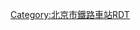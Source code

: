 {{Routemap
| title = 星火站
| inline = <includeonly>yes</includeonly>
| map = 
\\\CONTg\\\\\\\\\\\~~[[双沙铁路]][[沙河站 (京包铁路)|沙河站]]方向
\\\STR\\STRc2\CONT3\\\\\\\\~~连接[[北京环行铁路]]
\\\STR\STRc2\STR3+1\STRc4\\\\\\\\
\\\STR\STR+1\STRc4\\\\\\\\\
\\\LSTR\LSTR\\\\\\\\\\
\\\STR\STR\STRc2\CONT3\\\\\\\\~~通往北京纺织仓库
\\\STR\STR!~STRc2\STR3+1\STRc4\\\\\\\\
\\\STR\ABZg+1\STRc4\\\\\\\\\
\\\LSTR\LSTR\\\\\\\\\\
\\ENDEa\STR\STR\\\\\\\\\\~~曾通往[[798艺术区|798工厂]]，已于2012年拆除
\\STR\STR\STR\\\\\\\\\\
\STRc2\ABZg3\STR\STR\\\\\\\\\\
exSTRc2\ABZ1+3f\STR!~STRc4\STR\STR\\\\\\\\\\
exCONT1\STR!~STRc4\STR\STR\STR\\\\\\\\\\
exSTRc2\STR3\STR\STR\STR\\\\\\\\\\~~（已废弃）通往北京市东北郊粮食收储库
exCONT1\STRc4\STR\STR\STR\\\\\\\\\\
\\STR\STR!~STRc2\ABZg3\\\\\\\\\\
\\ABZg2\ABZg+1!~STRc3\STR!~STRc4\\\\\\\\\\
\\STR!~STRc1\ABZg+4\STR\\\\\\\\\\
\\STR\ABZg2\STR!~STRc3\\\\\\\\\\
\\STR\STR!~STRc1\ABZg+4\\\\\\\\\\
\\STR\STR\STR\\\\\\\\\\
\\SKRZ-YBUE\SKRZ-YBUE\SKRZ-YBUE\\\\\\\\\\~~将台洼道口（驼房营路、星火东路）
\\STR\STR\STR\\\\\\\\\\
\\STR\ABZg2\ABZg2!~STRc3\STRc3\\\\\\\\\
\\STR!~STRc2\ABZg3!~STRc1\ABZg+4!~STRc1\STR2+4\STRc3\\\\\\\\
\\ABZg+1\STR!~STRc4\ABZg2\STRc13\ABZ4+2f\STRc3\\\\\\\
\\STR\STR\STR!~STRc1\ABZ4+2f\STR2!~STRc13\STR2+4!~STRc3\STRc3\\\\\\
\\STR\STR\STR\STR!~STRc1\STR+4!~STRc1\ABZ4+2f!~STRc1\STR2+4!~STRc3\STRc3\\\\\
\\STR\STR\STR\STR\STR\STR!~STRc1\STR+4!~STRc1\ABZ4+2f\STRc3\\\\
\\STR\STR\STR\STR\STR\STR\ABZg2\STR2!~STRc13\STR2+4!~STRc3\STRc3\\\
\\STR\STR\STR\STR\STR\STR\STR!~STRc1\STR2+4!~STRc1\STR2+4!~STRc13\STR2+4!~STRc3\STRc3\\
\\STR\STR\STR\STR\STR\STR\ABZg2\STRc13\STR+4!~STRc1\ABZ4+2f!~STRc1\STR2+4!~STRc3\STRc3\
\\STR\STR\STR\STR\STR\STR\STR!~STRc1\STR+4\STR\STR2!~STRc1\STR2+4!~STRc13\STR2+4!~STRc3\STRc3
\\STR\STR\STR\STR\STR\STR\STR\STR\STR\STRc1\STR+4!~STRc1\STR+4!~STRc1\STR+4
\\STR\STR\STR\STR\STR\STR\STR\STR\STR\\STR\STR\STR
\\STR\STR\STR\STR\STR\STR\STR\STR\STR\\STR\STR\STR
\\STR\STR\STR\STR\STR\STR\STR\STR\STR\\STR\STR\ENDEe
\\STR\STR\STR\STR\STR\STR\STR\STR\ABZg2\STRc3\STR\STR\
\\STR\STR\STR\STR\STR\STR\STR\STR\STR!~STRc1\STR+4\STR\STR\
MASK\MASK\STR+BSr\STR\STR\STR\STR\STR\STR\STR\STR\STR\STR\STR\MASK
MASK\MASK\STR+BSr\STR\STR\STR\STR\STR\STR\STR\STR\STR\STR\STR\MASK
MASK\MASK\STR+BSr\STR\STR\STR\STR\STR\STR\STR\STR\STR\STR\STR\MASK
MASK\MASK\STR+BSr\STR\STR\STR\STR\STR\STR\STR\STR\STR\STR\STR\MASK
\\STR\STR\STR\STR\STR\STR\STR\STR\STR\STR\STR\STR\
\\STR\STR\STR\STR\STR\STR\STR\STR\STR\STR\STR\STR\
\\STR\STR\STR\STR\STR\STR\STR\STR\STR\STR\STR\STR\
\\STR\STR\STR\STR\STR\STR\STR\STR\STR\STR\STR\STR\
\\STR\STR\STR\STR\STR\STR\STR\STR\STR\STR\STR\STR\
\\STR\STR\STR\STR\STR\STR\STR\STR\STR\STR\STR\STR\
\\STR\STR\STR\STR\STR\STR\STR\STR\STR\STR!~STRc2\STR3\STR\
\\STR\STR\STR\STR\STR\STR\STR\STR\STR\ABZg+1\STRc24\STR3\
\\STR\STR\STR\STR\STR\STR\STR\STR!~STRc2\STR3\STR!~STRc2\STR3+1\STRc4\
\\STR\STR\STR\STR\STR\STR\STR\ABZg+1\STRc24\ABZ3+1g\STRc4\\
\\STR\STR\STR\STR\STR\STR!~STRc2\STR3\STR!~STRc2\STR3+1\STRc4\\\
\\STR\STR\STR!~STRc2\STR3!~STRc2\STR3\ABZg+1\STRc24\ABZ3+1g\STRc4\\\\
\ENDEa\STR\STR\ABZg+1!~STRc2\ABZ1+3f!~STRc4\STRc4\STR!~STRc2\STR3+1\STRc4\\\\\
\STR2\ABZg2!~STRc3\STR!~STRc3\ABZg+1\STR!~STRc4\STRc2\ABZ3+1g\STRc4\\\\\\
\STRc1\ABZg+4!~STRc1\ABZg+4!~STRc2\ABZg3\STR!~STRc2\STR3+1\STRc4\\\\\\\
\\STR\ABZg+1\STR!~STRc4\ABZg+1\STRc4\\\\\\\\
\\mfKRZo\mfKRZo\mfKRZo\mfKRZo\\\\\\\\\~~东坝路人行地道
\\STR\STR\STR!~STRc2\ABZg3\\\\\\\\\
\\STR\ABZg2\ABZg+1!~STRc3\STR!~STRc4\\\\\\\\\
\\STR\STR!~STRc1\ABZg+4\STR\\\\\\\\\
\\STR\STR\STR\STR\\\\\\\\\
\\STR\STR!~STRc2\ABZg3\STR\\\\\\\\\
\\STR\ABZg+1\ABZg2!~STRc4\STR!~STRc3\\\\\\\\\
\\STR!~STRc2\ABZg3\STR!~STRc1\ABZg+4\\\\\\\\\
\\ABZg+1\STR!~STRc4\STR\STR\\\\\\\\\
\\SKRZ-G2o(Rr)\STR\STR\SKRZ-G2o(Ll)\\\\\\\\\~~上跨姚家园路
\\LSTR\LSTR\LSTR\LSTR\\\\\\\\\
\\STR\STR\STR\ENDEe\\\\\\\\\~~[[双沙铁路|东北环线]]80年代时的正线线位，曾连接多条专用线，现已拆除
\\SKRZ-G2o\SKRZ-G2o\SKRZ-G2o\\\\\\\\\\~~上跨朝阳路
\\LSTR\LSTR\LSTR\\\\\\\\\\
\STRc2\STR3\STR\STR\\\\\\\\\\
\CONT1\STRc4\STR\STR\\\\\\\\\\~~原为[[双沙铁路|东北环线]]最早的正线，现为[[北京第一热电厂]]专用线
\\\LSTR\LSTR\\\\\\\\\\~~康家沟S形弯道
[[四惠东站]]! !\uCONTgq\uBHFq\mKRZo\mKRZo\uCONTfq\\\\\\\\\~~上跨{{北京地铁线路名|八|c}}
\\SKRZ-Bo\SKRZ-Bo\\\\\\\\\~~ ~~ ~~上跨[[京通快速路]]
\\\hKRZWae(Rr)\hKRZWae(Ll)\\\\\\\\\\~~[[通惠河]]桥
\\STRc2\ABZg3!~STRc2\ABZg3\\\\\\\\\\~~西店线路所
\\CONT1\ABZg+1!~STRc4\STR!~STRc4\\\\\\\\\\~~连接[[京哈铁路]][[北京东站]]
\\ENDEa\STR\STR\\\\\\\\\\
\\STR2\ABZg2!~STRc3\STR!~STRc3\\\\\\\\\\
\\STRc1\ABZg+4!~STRc1\ABZg+4\\\\\\\\\\
\\\STR\STR2\STRc3\\\\\\\\\
\\\STR\STRc1\CONT4\\\\\\\\\~~[[双沙铁路]][[双桥站 (铁路)|双桥站]]方向
\\\CONTf\\\\\\\\\\\~~[[丰双铁路]][[百子湾站 (铁路)|百子湾站]]方向
|bottom={{navbar|北京铁路车站RDT/星火站}}
}}<noinclude>

{{Rdt intro|[[北京朝阳站]]}}

[[Category:北京市鐵路車站RDT]]

</noinclude>